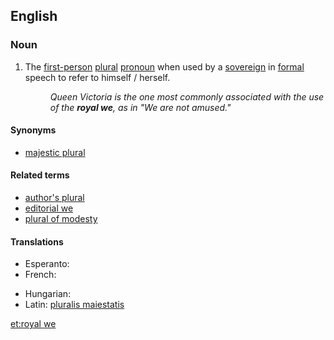 ==English==

===Noun===
{{wikipedia|majestic plural}}
{{en-noun|sg=[[royal]] [[we]]}}

# The [[first-person]] [[plural]] [[pronoun]] when used by a [[sovereign]] in [[formal]] speech to refer to himself / herself.
#: ''Queen Victoria is the one most commonly associated with the use of the '''royal we''', as in "We are not amused."''

====Synonyms====
* {{sense|plural used by a sovereign}} [[majestic plural]]

====Related terms====
* [[author's plural]]
* [[editorial we]]
* [[plural of modesty]]

====Translations====
{{trans-top|plural used by a sovereign}}
* Esperanto: {{t-|eo|reĝa ni|xs=Esperanto}}
* French: {{t+|fr|nous de majesté|m}}
{{trans-mid}}
* Hungarian: {{t-|hu|királyi többes}}
* Latin: [[pluralis maiestatis]]
{{trans-bottom}}

[[et:royal we]]